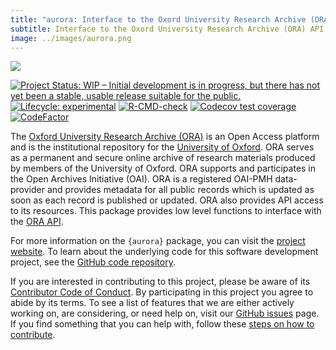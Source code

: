 ```yaml
---
title: "aurora: Interface to the Oxord University Research Archive (ORA) API"
subtitle: Interface to the Oxord University Research Archive (ORA) API
image: ../images/aurora.png
---
```


::: column-margin
[![](../images/aurora.png)](https://oxford-ihtm.io/aurora/)
:::

[![Project Status: WIP – Initial development is in progress, but there has not yet been a stable, usable release suitable for the public.](https://www.repostatus.org/badges/latest/wip.svg)](https://www.repostatus.org/#wip) 
[![Lifecycle: experimental](https://img.shields.io/badge/lifecycle-experimental-orange.svg)](https://lifecycle.r-lib.org/articles/stages.html#experimental) 
[![R-CMD-check](https://github.com/OxfordIHTM/ourora/actions/workflows/R-CMD-check.yaml/badge.svg)](https://github.com/OxfordIHTM/ourora/actions/workflows/R-CMD-check.yaml) 
[![Codecov test coverage](https://codecov.io/gh/OxfordIHTM/ourora/branch/main/graph/badge.svg)](https://app.codecov.io/gh/OxfordIHTM/ourora?branch=main) 
[![CodeFactor](https://www.codefactor.io/repository/github/oxfordihtm/aurora/badge)](https://www.codefactor.io/repository/github/oxfordihtm/aurora)

The [Oxford University Research Archive (ORA)](https://ora.ox.ac.uk/) is an Open Access platform and is the institutional repository for the [University of Oxford](https://ox.ac.uk). ORA serves as a permanent and secure online archive of research materials produced by members of the University of Oxford. ORA supports and participates in the Open Archives Initiative (OAI). ORA is a registered OAI-PMH data-provider and provides metadata for all public records which is updated as soon as each record is published or updated. ORA also provides API access to its resources. This package provides low level functions to interface with the [ORA API](https://ora.ox.ac.uk/api).

For more information on the `{aurora}` package, you can visit the [project website](https://oxford-ihtm.io/aurora/). To learn about the underlying code for this software development project, see the [GitHub code repository](https://github.com/OxfordIHTM/aurora).

If you are interested in contributing to this project, please be aware of its [Contributor Code of Conduct](https://oxford-ihtm.io/aurora/CODE_OF_CONDUCT.html). By participating in this project you agree to abide by its terms. To see a list of features that we are either actively working on, are considering, or need help on, visit our [GitHub issues](https://github.com/OxfordIHTM/aurora/issues) page. If you find something that you can help with, follow these [steps on how to contribute](https://oxford-ihtm.io/aurora/CONTRIBUTING.html).
